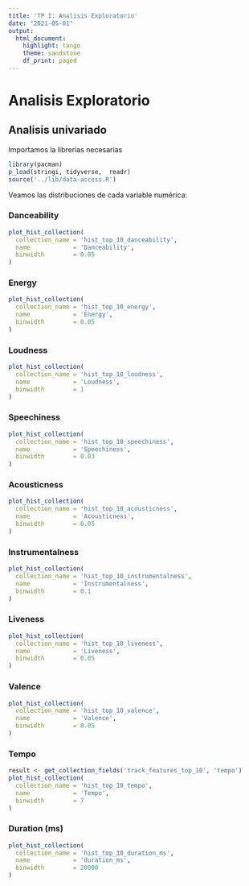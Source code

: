 ```yaml
---
title: 'TP I: Analisis Exploratorio'
date: "2021-05-01"
output:
  html_document:
    highlight: tango
    theme: sandstone
    df_print: paged
---
```


# Analisis Exploratorio

## Analisis univariado

Importamos la librerias necesarias
```r
library(pacman)
p_load(stringi, tidyverse,  readr)
source('../lib/data-access.R')
```


Veamos las distribuciones de cada variable numérica:

### Danceability

```r
plot_hist_collection(
  collection_name = 'hist_top_10_danceability',
  name            = 'Danceability',
  binwidth        = 0.05
)
```

### Energy

```r
plot_hist_collection(
  collection_name = 'hist_top_10_energy',
  name            = 'Energy',
  binwidth        = 0.05
)
```

### Loudness

```r
plot_hist_collection(
  collection_name = 'hist_top_10_loudness',
  name            = 'Loudness',
  binwidth        = 1
)
```

### Speechiness

```r
plot_hist_collection(
  collection_name = 'hist_top_10_speechiness',
  name            = 'Speechiness',
  binwidth        = 0.03
)
```


### Acousticness

```r
plot_hist_collection(
  collection_name = 'hist_top_10_acousticness',
  name            = 'Acousticness',
  binwidth        = 0.05
)
```

### Instrumentalness

```r
plot_hist_collection(
  collection_name = 'hist_top_10_instrumentalness',
  name            = 'Instrumentalness',
  binwidth        = 0.1
)
```

### Liveness

```r
plot_hist_collection(
  collection_name = 'hist_top_10_liveness',
  name            = 'Liveness',
  binwidth        = 0.05
)
```

### Valence

```r
plot_hist_collection(
  collection_name = 'hist_top_10_valence',
  name            = 'Valence',
  binwidth        = 0.05
)
```

### Tempo

```r
result <- get_collection_fields('track_features_top_10', 'tempo')
plot_hist_collection(
  collection_name = 'hist_top_10_tempo',
  name            = 'Tempo',
  binwidth        = 7
)
```

### Duration (ms)

```r
plot_hist_collection(
  collection_name = 'hist_top_10_duration_ms',
  name            = 'duration_ms',
  binwidth        = 20000
)
```


